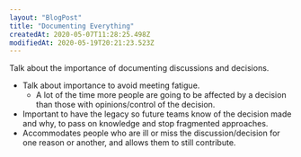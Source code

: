 ```yaml
---
layout: "BlogPost"
title: "Documenting Everything"
createdAt: 2020-05-07T11:28:25.498Z
modifiedAt: 2020-05-19T20:21:23.523Z
---
```


Talk about the importance of documenting discussions and decisions.

- Talk about importance to avoid meeting fatigue.
  - A lot of the time more people are going to be affected by a decision than those with opinions/control of the decision.
- Important to have the legacy so future teams know of the decision made and why, to pass on knowledge and stop fragmented approaches.
- Accommodates people who are ill or miss the discussion/decision for one reason or another, and allows them to still contribute.
